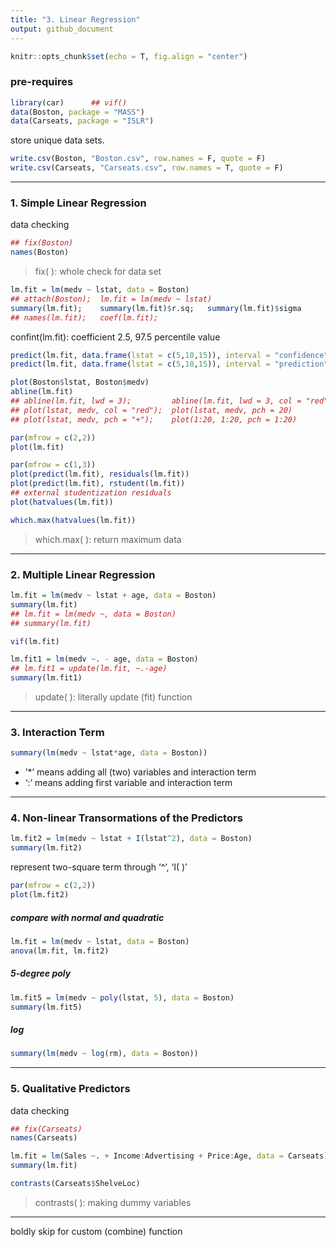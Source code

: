 ```yaml
---
title: "3. Linear Regression"
output: github_document
---
```


```r
knitr::opts_chunk$set(echo = T, fig.align = "center")
```

### pre-requires
```r
library(car)      ## vif()
data(Boston, package = "MASS")
data(Carseats, package = "ISLR")
```

store unique data sets.
```r
write.csv(Boston, "Boston.csv", row.names = F, quote = F)
write.csv(Carseats, "Carseats.csv", row.names = T, quote = F)
```

---

### 1. Simple Linear Regression

data checking 
```r
## fix(Boston)
names(Boston)
```
> fix( ): whole check for data set

```r
lm.fit = lm(medv ~ lstat, data = Boston)
## attach(Boston);	lm.fit = lm(medv ~ lstat)
summary(lm.fit);	summary(lm.fit)$r.sq;	summary(lm.fit)$sigma
## names(lm.fit);	coef(lm.fit);
```
confint(lm.fit): coefficient 2.5, 97.5 percentile value

```r
predict(lm.fit, data.frame(lstat = c(5,10,15)), interval = "confidence")
predict(lm.fit, data.frame(lstat = c(5,10,15)), interval = "prediction")
```

```r
plot(Boston$lstat, Boston$medv)
abline(lm.fit)
## abline(lm.fit, lwd = 3);         abline(lm.fit, lwd = 3, col = "red")
## plot(lstat, medv, col = "red");  plot(lstat, medv, pch = 20)
## plot(lstat, medv, pch = "+");	plot(1:20, 1:20, pch = 1:20)
```

```r
par(mfrow = c(2,2))
plot(lm.fit)
```

```r
par(mfrow = c(1,3))
plot(predict(lm.fit), residuals(lm.fit))
plot(predict(lm.fit), rstudent(lm.fit))
## external studentization residuals
plot(hatvalues(lm.fit))
```

```r
which.max(hatvalues(lm.fit))
```
> which.max( ): return maximum data

---

### 2. Multiple Linear Regression

```r
lm.fit = lm(medv ~ lstat + age, data = Boston)
summary(lm.fit)
## lm.fit = lm(medv ~, data = Boston)
## summary(lm.fit)
```

```r
vif(lm.fit)
```

```r
lm.fit1 = lm(medv ~. - age, data = Boston)
## lm.fit1 = update(lm.fit, ~.-age)
summary(lm.fit1)
```
> update( ): literally update (fit) function

---

### 3. Interaction Term

```r
summary(lm(medv ~ lstat*age, data = Boston))
```
- '*' means adding all (two) variables and interaction term
- ':' means adding first variable and interaction term

---

### 4. Non-linear Transormations of the Predictors

```r
lm.fit2 = lm(medv ~ lstat + I(lstat^2), data = Boston)
summary(lm.fit2)
```
represent two-square term through '^', 'I( )'

```r
par(mfrow = c(2,2))
plot(lm.fit2)
```

##### compare with normal and quadratic
```r
lm.fit = lm(medv ~ lstat, data = Boston)
anova(lm.fit, lm.fit2)
```

##### 5-degree poly
```r
lm.fit5 = lm(medv ~ poly(lstat, 5), data = Boston)
summary(lm.fit5)
```

##### log
```r
summary(lm(medv ~ log(rm), data = Boston))
```

---

### 5. Qualitative Predictors

data checking 
```r
## fix(Carseats)
names(Carseats)
```

```r
lm.fit = lm(Sales ~. + Income:Advertising + Price:Age, data = Carseats)
summary(lm.fit)
```

```r
contrasts(Carseats$ShelveLoc)
```
> contrasts( ): making dummy variables

---
boldly skip for custom (combine) function
